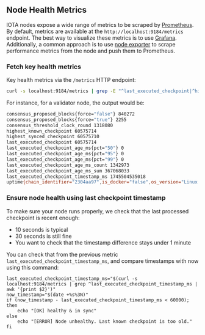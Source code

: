 ## Node Health Metrics 

IOTA nodes expose a wide range of metrics to be scraped by [Prometheus](https://prometheus.io/).
By default, metrics are available at the `http://localhost:9184/metrics` endpoint.
The best way to visualize these metrics is to use [Grafana](https://grafana.com/).
Additionally, a common approach is to use [node exporter](https://github.com/prometheus/node_exporter) to scrape performance metrics from the node and push them to Prometheus.

### Fetch key health metrics

Key health metrics via the `/metrics` HTTP endpoint:

```sh
curl -s localhost:9184/metrics | grep -E "^last_executed_checkpoint|^highest_synced_checkpoint|^highest_known_checkpoint|^last_committed_round|^consensus_threshold_clock_round|^highest_received_round|^consensus_proposed_blocks|^uptime"
```

For instance, for a validator node, the output would be:
```sh
consensus_proposed_blocks{force="false"} 840272
consensus_proposed_blocks{force="true"} 2255
consensus_threshold_clock_round 1318080
highest_known_checkpoint 60575714
highest_synced_checkpoint 60575710
last_executed_checkpoint 60575714
last_executed_checkpoint_age_ms{pct="50"} 0
last_executed_checkpoint_age_ms{pct="95"} 0
last_executed_checkpoint_age_ms{pct="99"} 0
last_executed_checkpoint_age_ms_count 1342973
last_executed_checkpoint_age_ms_sum 367068033
last_executed_checkpoint_timestamp_ms 1745504535018
uptime{chain_identifier="2304aa97",is_docker="false",os_version="Linux (Ubuntu 24.04)",process="validator",version="0.12.0-rc-7e49c58b826b"} 700369
```

### Ensure node health using last checkpoint timestamp

To make sure your node runs properly, we check that the last processed checkpoint is recent enough:
- 10 seconds is typical
- 30 seconds is still fine
- You want to check that the timestamp difference stays under 1 minute

You can check that from the previous metric `last_executed_checkpoint_timestamp_ms`, and compare timestamps with now using this command:
```shell
last_executed_checkpoint_timestamp_ms="$(curl -s localhost:9184/metrics | grep ^last_executed_checkpoint_timestamp_ms | awk '{print $2}')"
now_timestamp="$(date +%s%3N)"
if (now_timestamp - last_executed_checkpoint_timestamp_ms < 60000); then
	echo "[OK] healthy & in sync"
else
	echo "[ERROR] Node unhealthy. Last known checkpoint is too old."
fi
```